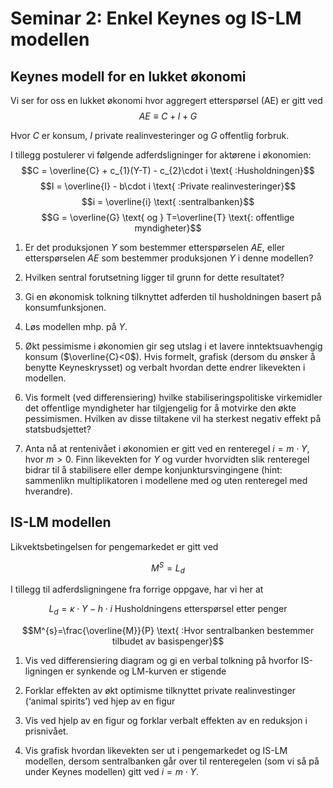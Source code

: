 # Seminar 2: Enkel Keynes og IS-LM modellen
## Keynes modell for en lukket økonomi

Vi ser for oss en lukket økonomi hvor aggregert etterspørsel (AE) er gitt ved
$$AE\equiv C + I + G$$

Hvor $C$ er konsum, $I$ private realinvesteringer og
$G$ offentlig forbruk.

I tillegg postulerer vi følgende adferdsligninger for aktørene i økonomien:
$$C = \overline{C} + c_{1}(Y-T) - c_{2}\cdot i \text{ :Husholdningen}$$
$$I = \overline{I} - b\cdot i \text{ :Private realinvesteringer}$$
$$i = \overline{i} \text{ :sentralbanken}$$
$$G = \overline{G} \text{ og } T=\overline{T} \text{: offentlige myndigheter}$$ 


1. Er det produksjonen $Y$ som bestemmer etterspørselen $AE$, eller etterspørselen $AE$ som bestemmer produksjonen $Y$ i denne modellen?

2. Hvilken sentral forutsetning ligger til grunn for dette resultatet?

3. Gi en økonomisk tolkning tilknyttet adferden til husholdningen basert på konsumfunksjonen.

4. Løs modellen mhp. på $Y$.

5. Økt pessimisme i økonomien gir seg utslag i et lavere inntektsuavhengig konsum ($\overline{C}<0$). Hvis formelt, grafisk (dersom du ønsker å benytte Keyneskrysset) og verbalt hvordan dette endrer likevekten i modellen.

6. Vis formelt (ved differensiering) hvilke stabiliseringspolitiske virkemidler det offentlige myndigheter har tilgjengelig for å motvirke den økte pessimismen. Hvilken av disse tiltakene vil ha sterkest negativ effekt på statsbudsjettet?

7. Anta nå at rentenivået i økonomien er gitt ved en renteregel  $i= m\cdot Y$,  hvor $m>0$. Finn likevekten for $Y$ og vurder hvorvidten slik renteregel bidrar til å stabilisere eller dempe konjunktursvingingene (hint: sammenlikn multiplikatoren i modellene med og uten renteregel med hverandre).

## IS-LM modellen

Likvektsbetingelsen for pengemarkedet er gitt ved

$$M^{S} = L_{d} $$

I tillegg til adferdsligningene fra forrige oppgave, har vi her at

$$L_{d} = \kappa\cdot Y - h\cdot i \text{ Husholdningens etterspørsel etter penger}$$


$$M^{s}=\frac{\overline{M}}{P} \text{ :Hvor sentralbanken bestemmer tilbudet av basispenger}$$

1. Vis ved differensiering  diagram og gi en verbal tolkning på hvorfor IS-ligningen er synkende og LM-kurven er stigende 

1. Forklar effekten av økt optimisme tilknyttet private realinvestinger ('animal spirits') ved hjep av en figur

1. Vis ved hjelp av en figur og forklar verbalt effekten av en reduksjon i prisnivået.

1. Vis grafisk hvordan likevekten ser ut i pengemarkedet og IS-LM modellen, dersom sentralbanken går over til 
renteregelen (som vi så på under Keynes modellen) gitt ved $i= m\cdot Y$.
 
